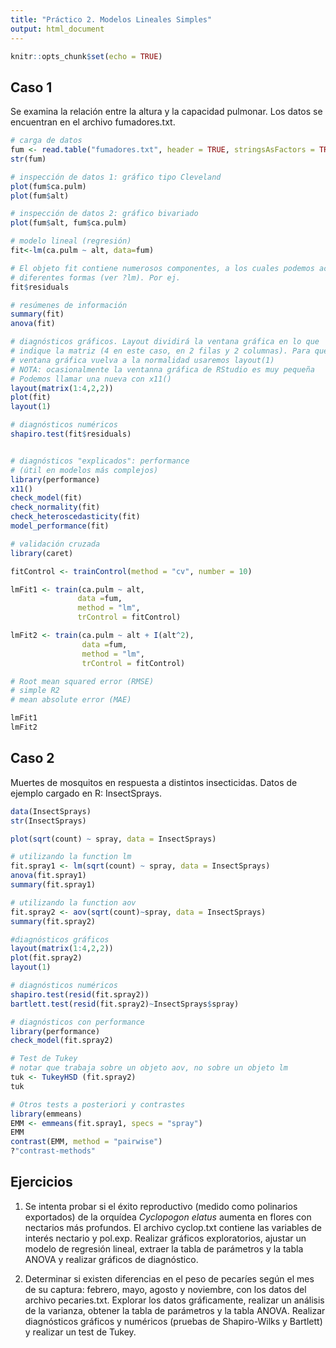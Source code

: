 ```yaml
---
title: "Práctico 2. Modelos Lineales Simples"
output: html_document
---
```


```r
knitr::opts_chunk$set(echo = TRUE)
```

## Caso 1

Se examina la relación entre la altura y la capacidad pulmonar. Los datos se encuentran en el archivo fumadores.txt.   

```R
# carga de datos
fum <- read.table("fumadores.txt", header = TRUE, stringsAsFactors = TRUE)
str(fum)

# inspección de datos 1: gráfico tipo Cleveland
plot(fum$ca.pulm)
plot(fum$alt)

# inspección de datos 2: gráfico bivariado
plot(fum$alt, fum$ca.pulm)

# modelo lineal (regresión)
fit<-lm(ca.pulm ~ alt, data=fum)

# El objeto fit contiene numerosos componentes, a los cuales podemos acceder de 
# diferentes formas (ver ?lm). Por ej.
fit$residuals

# resúmenes de información
summary(fit)
anova(fit)

# diagnósticos gráficos. Layout dividirá la ventana gráfica en lo que 
# indique la matriz (4 en este caso, en 2 filas y 2 columnas). Para que la 
# ventana gráfica vuelva a la normalidad usaremos layout(1)
# NOTA: ocasionalmente la ventanna gráfica de RStudio es muy pequeña
# Podemos llamar una nueva con x11()
layout(matrix(1:4,2,2))
plot(fit)
layout(1)

# diagnósticos numéricos
shapiro.test(fit$residuals)


# diagnósticos "explicados": performance
# (útil en modelos más complejos)
library(performance)
x11()
check_model(fit)
check_normality(fit)
check_heteroscedasticity(fit)
model_performance(fit)

# validación cruzada
library(caret)

fitControl <- trainControl(method = "cv", number = 10)

lmFit1 <- train(ca.pulm ~ alt,
               data =fum,
               method = "lm", 
               trControl = fitControl)

lmFit2 <- train(ca.pulm ~ alt + I(alt^2),
                data =fum,
                method = "lm", 
                trControl = fitControl)

# Root mean squared error (RMSE)
# simple R2
# mean absolute error (MAE)

lmFit1
lmFit2

```

## Caso 2

Muertes de mosquitos en respuesta a distintos insecticidas. Datos de ejemplo cargado en R: InsectSprays.

```R
data(InsectSprays)
str(InsectSprays)

plot(sqrt(count) ~ spray, data = InsectSprays)

# utilizando la function lm
fit.spray1 <- lm(sqrt(count) ~ spray, data = InsectSprays)
anova(fit.spray1)
summary(fit.spray1)

# utilizando la function aov
fit.spray2 <- aov(sqrt(count)~spray, data = InsectSprays)
summary(fit.spray2)

#diagnósticos gráficos
layout(matrix(1:4,2,2))
plot(fit.spray2)
layout(1)

# diagnósticos numéricos
shapiro.test(resid(fit.spray2))
bartlett.test(resid(fit.spray2)~InsectSprays$spray)

# diagnósticos con performance
library(performance)
check_model(fit.spray2)

# Test de Tukey
# notar que trabaja sobre un objeto aov, no sobre un objeto lm
tuk <- TukeyHSD (fit.spray2)
tuk

# Otros tests a posteriori y contrastes
library(emmeans)
EMM <- emmeans(fit.spray1, specs = "spray")
EMM
contrast(EMM, method = "pairwise")
?"contrast-methods"

```

## Ejercicios

1. Se intenta probar si el éxito reproductivo (medido como polinarios exportados) de la orquídea *Cyclopogon elatus* aumenta en flores con nectarios más profundos. El archivo cyclop.txt contiene las variables de interés nectario y pol.exp. Realizar gráficos exploratorios, ajustar un modelo de regresión lineal, extraer la tabla de parámetros y la tabla ANOVA y realizar gráficos de diagnóstico. 
     
2. Determinar si existen diferencias en el peso de pecaríes según el mes de su captura: febrero, mayo, agosto y noviembre, con los datos del archivo pecaries.txt. Explorar los datos gráficamente, realizar un análisis de la varianza, obtener la tabla de parámetros y la tabla ANOVA. Realizar diagnósticos gráficos y numéricos  (pruebas de Shapiro-Wilks y Bartlett) y realizar un test de Tukey.  